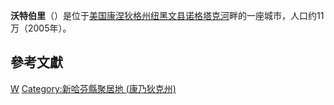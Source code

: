 <!--[[File:US-CT-Waterbury.png|right]]-->
{{Infobox Settlement
<!--See the Table at Infobox Settlement for all fields and descriptions of usage-->
<!-- Basic info  ---------------->
|official_name            = 沃特伯里 (康涅狄格州)<br />Waterbury, Connecticut
|other_name               = 
|native_name              = <!-- for cities whose native name is not in English -->
|nickname                 = The Brass City
|settlement_type          = [[City|City]]
|motto                    = ''Quid Aere Perennius<br />(What Is More Lasting Than Brass)''
<!-- images and maps  ----------->
|image_skyline            = Western approach to Waterbury CT.jpg
|imagesize                = 
|image_caption            = 
|image_flag               = 
|flag_size                = 
|image_seal               = <!-- 檔案不存在 Seal of the city of Waterbury Connecticut.gif -->
|seal_size                = 175px
|image_shield             = 
|shield_size              = 
|image_blank_emblem       = 
|blank_emblem_size        = 
|image_map                = US-CT-Waterbury.png
|mapsize                  = 250x200px
|map_caption              = Location in [[Connecticut|Connecticut]]
|image_map1               = 
|mapsize1                 = 
|map_caption1             = 
|image_dot_map            = 
|dot_mapsize              = 
|dot_map_caption          = 
|dot_x                    = 
|dot_y                    = 
|pushpin_map              = <!-- the name of a location map as per http://en.wikipedia.org/wiki/Template:Location_map -->
|pushpin_label_position   = <!-- the position of the pushpin label: left, right, top, bottom, none -->
|pushpin_map_caption      = 
|pushpin_mapsize          = 
<!-- Location ------------------>
|subdivision_type         = Country
|subdivision_name         = [[United_States|United States]]
|subdivision_type1        = [[U.S._State|U.S. State]]
|subdivision_name1        = [[Connecticut|Connecticut]]
|subdivision_type2        = [[NECTA|NECTA]]
|subdivision_name2        = Waterbury
|subdivision_type3        = Region
|subdivision_name3        = Central Naugatuck Valley
|subdivision_type4        = 
|subdivision_name4        = 
<!-- Politics ----------------->
|government_footnotes     = 
|government_type          = [[Mayor-council|Mayor-board of aldermen]]
|leader_title             = [[Mayor|Mayor]]
|leader_name              = [[Michael_Jarjura|Michael J. Jarjura]]
|leader_title1            = <!-- for places with, say, both a mayor and a city manager -->
|leader_name1             = 
|leader_title2            = 
|leader_name2             = 
|leader_title3            = 
|leader_name3             = 
|leader_title4            = 
|leader_name4             = 
|established_title        = Incorporated (town)
|established_date         = 1686
|established_title2       = Incorporated (city)
|established_date2        = 1853
|established_title3       = Consolidated
|established_date3        = 1902
<!-- Area    --------------------->
|area_magnitude           = 1 E9
|unit_pref                = Imperial
|area_footnotes           = 
|area_total_km2           = 74.9 <!-- ALL fields dealing with a measurements are subject to automatic unit conversion-->
|area_land_km2            = 74.0 <!--See table @ Template:Infobox Settlement for details on automatic unit conversion-->
|area_water_km2           = 0.9
|area_total_sq_mi         = 28.9
|area_land_sq_mi          = 28.6
|area_water_sq_mi         = 0.3
|area_water_percent       = 
|area_urban_km2           = 
|area_urban_sq_mi         = 97.9
|area_metro_km2           = 
|area_metro_sq_mi         = 
|area_blank1_title        = 
|area_blank1_km2          = 
|area_blank1_sq_mi        = 
<!-- Population   ----------------------->
|population_as_of         = 2005
|population_footnotes     =
<ref name=popest2>{{cite web | year = June 21, 2006 | url = http://www.census.gov/popest/cities/tables/SUB-EST2005-04-09.csv | title = Annual Estimates of the Population for All Incorporated Places in Connecticut | format = [[Comma-separated_values|CSV]] | work = 2005 Population Estimates | publisher = U.S. Census Bureau, Population Division | accessdate = November 17, 2006 | archive-url = https://web.archive.org/web/20061015034007/http://www.census.gov/popest/cities/tables/SUB-EST2005-04-09.csv | archive-date = 2006-10-15 | dead-url = yes }}</ref>
|population_note          = 
|population_total         = 108000
|population_density_km2   = 1449.7
|population_density_sq_mi = 3773
|population_metro         = 210000
|population_density_metro_km2     = 
|population_density_metro_sq_mi   = 
|population_urban                 = 
|population_density_urban_km2     = 
|population_density_urban_sq_mi   = 
|population_blank1_title          = 
|population_blank1                = 
|population_density_blank1_km2    = 
|population_density_blank1_sq_mi  = 
<!-- General information  --------------->
|timezone                 = [[Eastern_Time_Zone_(North_America)|Eastern]]
|utc_offset               = -5
|timezone_DST             = [[Eastern_Time_Zone_(North_America)|Eastern]]
|utc_offset_DST           = -4
|latd = 41 |latm = 33 |lats = 30 |latNS = N
|longd = 73 |longm = 02 |longs = 13 |longEW = W
|elevation_footnotes      = <!--for references: use<ref> </ref> tags-->
|elevation_m              = 82
|elevation_ft             = 269
<!-- Area/postal codes & others -------->
|postal_code_type         = ZIP code
|postal_code              = 0670x, 0671x
|area_code                = [[Area_code_203|203]]
|blank_name               = [[Federal_Information_Processing_Standard|FIPS code]]
|blank_info               = 09-80000
|blank1_name              = [[Geographic_Names_Information_System|GNIS]] feature ID
|blank1_info              = 0211851
|website                  = http://www.waterburyct.org
|footnotes                = 
}}
'''沃特伯里'''（{{lang-en|Waterbury}}）是位于[[美国|美国]][[康涅狄格州|康涅狄格州]][[纽黑文县_(康涅狄格州)|纽黑文县]][[诺格塔克河|诺格塔克河]]畔的一座城市，人口约11万（2005年）。

== 參考文獻 ==
{{reflist}}

{{Connecticut}}
[[Category:康涅狄格州城市|W]]
[[Category:新哈芬縣聚居地_(康乃狄克州)|Category:新哈芬縣聚居地 (康乃狄克州)]]
